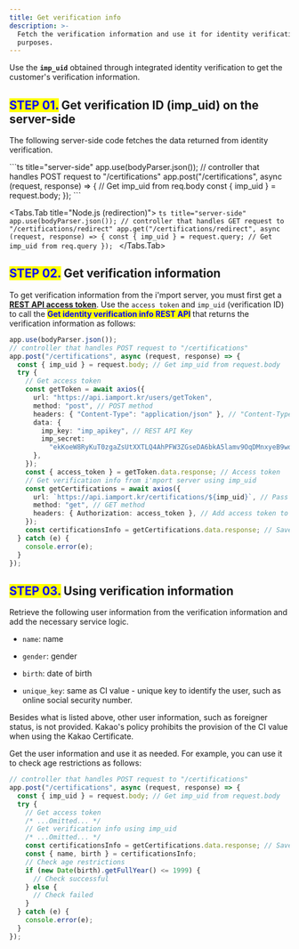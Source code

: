 ```yaml
---
title: Get verification info
description: >-
  Fetch the verification information and use it for identity verification
  purposes.
---
```



Use the **`imp_uid`** obtained through integrated identity verification to get the customer's
verification information.

## <mark style="color:blue;">**STEP 01.**</mark> Get verification ID (imp\_uid) on the server-side

The following server-side code fetches the data returned from identity verification.

<Tabs>
  <Tabs.Tab title="Node.js (popup)">
    ```ts title="server-side"
    app.use(bodyParser.json());
    // controller that handles POST request to "/certifications"
    app.post("/certifications", async (request, response) => {
      // Get imp_uid from req.body
      const { imp_uid } = request.body;
    });
    ```
  </Tabs.Tab>

  <Tabs.Tab title="Node.js (redirection)">
    ```ts title="server-side"
    app.use(bodyParser.json());
    // controller that handles GET request to "/certifications/redirect"
    app.get("/certifications/redirect", async (request, response) => {
      const { imp_uid } = request.query; // Get imp_uid from req.query
    });
    ```
  </Tabs.Tab>
</Tabs>

## <mark style="color:blue;">**STEP 02.**</mark> Get verification information

To get verification information from the i'mport server,
you must first get a [**REST API access token**](../../../api/rest-api-access-token).
Use the `access token` and `imp_uid` (verification ID)
to call the <mark style="color:blue;">**Get identity verification info REST API**</mark>
that returns the verification information as follows:

```ts title="sever-side(Node.js)"
app.use(bodyParser.json());
// controller that handles POST request to "/certifications"
app.post("/certifications", async (request, response) => {
  const { imp_uid } = request.body; // Get imp_uid from request.body
  try {
    // Get access token
    const getToken = await axios({
      url: "https://api.iamport.kr/users/getToken",
      method: "post", // POST method
      headers: { "Content-Type": "application/json" }, // "Content-Type": "application/json"
      data: {
        imp_key: "imp_apikey", // REST API Key
        imp_secret:
          "ekKoeW8RyKuT0zgaZsUtXXTLQ4AhPFW3ZGseDA6bkA5lamv9OqDMnxyeB9wqOsuO9W3Mx9YSJ4dTqJ3f", // REST API Secret
      },
    });
    const { access_token } = getToken.data.response; // Access token
    // Get verification info from i'mport server using imp_uid
    const getCertifications = await axios({
      url: `https://api.iamport.kr/certifications/${imp_uid}`, // Pass imp_uid
      method: "get", // GET method
      headers: { Authorization: access_token }, // Add access token to Authorization header
    });
    const certificationsInfo = getCertifications.data.response; // Save verification info
  } catch (e) {
    console.error(e);
  }
});
```

## <mark style="color:blue;">**STEP 03.**</mark> Using verification information

Retrieve the following user information from the verification information and add the necessary
service logic.

- `name`: name

- `gender`: gender

- `birth`: date of birth

- `unique_key`: same as CI value - unique key to identify the user,
  such as online social security number.

<Hint style="info">
  Besides what is listed above, other user information, such as foreigner status, is not provided.
  Kakao's policy prohibits the provision of the CI value when using the Kakao Certificate.
</Hint>

Get the user information and use it as needed. For example, you can use it to check age restrictions
as follows:

```ts title="Node.js"
// controller that handles POST request to "/certifications"
app.post("/certifications", async (request, response) => {
  const { imp_uid } = request.body; // Get imp_uid from request.body
  try {
    // Get access token
    /* ...Omitted... */
    // Get verification info using imp_uid
    /* ...Omitted... */
    const certificationsInfo = getCertifications.data.response; // Save verification info
    const { name, birth } = certificationsInfo;
    // Check age restrictions
    if (new Date(birth).getFullYear() <= 1999) {
      // Check successful
    } else {
      // Check failed
    }
  } catch (e) {
    console.error(e);
  }
});
```
